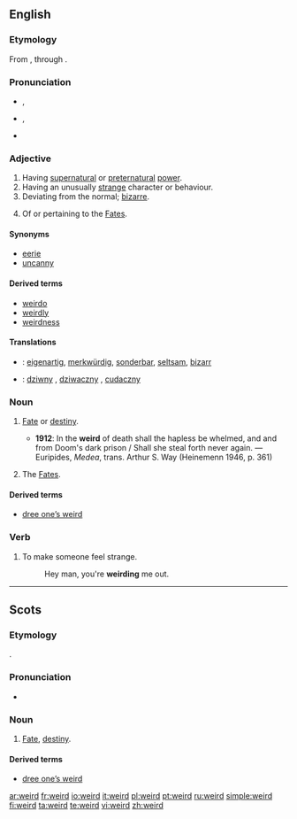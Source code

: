 {{was wotd|2007|March|5}}
==English==

===Etymology===
From {{OE.}} {{term|wyrd||fate, destiny|lang=ang}}, through {{term|weohrtan||to become|lang=ang}}.

===Pronunciation===
*{{a|RP}} {{IPA|/wɪəd/}}, {{SAMPA|/wI@d/}}
*{{a|US}} {{IPA|/wiɚd/ ''or'' /wɪɚd/}}, {{SAMPA|/wi@rd/}}
*{{audio|en-us-weird.ogg|Audio (US)}}
*:{{rhymes|ɪə(r)d}}

===Adjective===
{{en-adj|er}}

# Having [[supernatural]] or [[preternatural]] [[power]].
# Having an unusually [[strange]] character or behaviour.
# Deviating from the normal; [[bizarre]].
# {{archaic}} Of or pertaining to the [[Fates]].

====Synonyms====
*[[eerie]]
*[[uncanny]]

====Derived terms====
*[[weirdo]]
*[[weirdly]]
*[[weirdness]]

====Translations====
{{trans-top|having supernatural or preternatural power}}
{{trans-mid}}
{{trans-bottom}}

{{trans-top|having an unusually strange character or behaviour}}
{{trans-mid}}
{{trans-bottom}}

{{trans-top|deviating from the normal; bizarre}}
{{trans-mid}}
{{trans-bottom}}

{{trans-top|archaic: of or pertaining to the Fates}}
{{trans-mid}}
{{trans-bottom}}

{{ttbc-top}}
*{{ttbc|German}}: [[eigenartig]], [[merkwürdig]], [[sonderbar]], [[seltsam]], [[bizarr]]
{{trans-mid}}
*{{ttbc|Polish}}: [[dziwny]] {{m}}, [[dziwaczny]] {{m}}, [[cudaczny]] {{m}}
{{trans-bottom}}

===Noun===
{{en-noun}}

# {{context|archaic|except in Scots}} [[fate|Fate]] or [[destiny]].
#*'''1912''': In the '''weird''' of death shall the hapless be whelmed, and and from Doom's dark prison / Shall she steal forth never again. — Euripides, ''Medea'', trans. Arthur S. Way (Heinemenn 1946, p. 361)
# {{context|archaic|in plural}} The [[Fates]].

====Derived terms====
*[[dree one’s weird]]

===Verb===
{{en-verb}}
# To make someone feel strange.
#: Hey man, you're '''weirding''' me out.

----

==Scots==

===Etymology===
{{OE.|sco}} {{term|wyrd||fate, destiny|lang=ang}}.

===Pronunciation===
*{{IPA|/wird/}}

===Noun===
{{sco-noun}}

# [[fate|Fate]], [[destiny]].

====Derived terms====
*[[dree one’s weird]]

[[ar:weird]]
[[fr:weird]]
[[io:weird]]
[[it:weird]]
[[pl:weird]]
[[pt:weird]]
[[ru:weird]]
[[simple:weird]]
[[fi:weird]]
[[ta:weird]]
[[te:weird]]
[[vi:weird]]
[[zh:weird]]